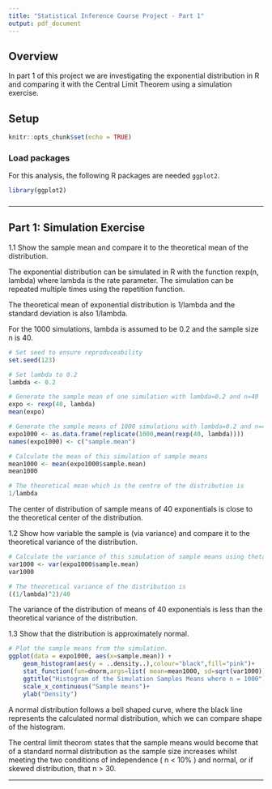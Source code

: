 ```yaml
---
title: "Statistical Inference Course Project - Part 1"
output: pdf_document
---
```


## Overview

In part 1 of this project we are investigating the exponential distribution in R and comparing it with the Central Limit Theorem using a simulation exercise.

## Setup

```r
knitr::opts_chunk$set(echo = TRUE)
```

### Load packages

For this analysis, the following R packages are needed `ggplot2`.

```r
library(ggplot2)
```

### 


* * *

## Part 1: Simulation Exercise

1.1 Show the sample mean and compare it to the theoretical mean of the distribution.

The exponential distribution can be simulated in R with the function rexp(n, lambda) where lambda is the rate parameter. The simulation can be repeated multiple times using the repetition function.

The theoretical mean of exponential distribution is 1/lambda and the standard deviation is also 1/lambda. 

For the 1000 simulations, lambda is assumed to be 0.2 and the sample size n is 40.

```r
# Set seed to ensure reproduceability
set.seed(123)

# Set lambda to 0.2
lambda <- 0.2

# Generate the sample mean of one simulation with lambda=0.2 and n=40
expo <- rexp(40, lambda)
mean(expo)

# Generate the sample means of 1000 simulations with lambda=0.2 and n=40
expo1000 <- as.data.frame(replicate(1000,mean(rexp(40, lambda))))
names(expo1000) <- c("sample.mean")

# Calculate the mean of this simulation of sample means
mean1000 <- mean(expo1000$sample.mean)
mean1000

# The theoretical mean which is the centre of the distribution is 
1/lambda
```
The center of distribution of sample means of 40 exponentials is close to the theoretical center of the distribution.


1.2 Show how variable the sample is (via variance) and compare it to the theoretical variance of the distribution.
```r

# Calculate the variance of this simulation of sample means using theta^2/n
var1000 <- var(expo1000$sample.mean)
var1000

# The theoretical variance of the distribution is 
((1/lambda)^2)/40
```
The variance of the distribution of means of 40 exponentials is less than the theoretical variance of the distribution.

1.3  Show that the distribution is approximately normal.
```r
# Plot the sample means from the simulation.
ggplot(data = expo1000, aes(x=sample.mean)) +
    geom_histogram(aes(y = ..density..),colour="black",fill="pink")+
    stat_function(fun=dnorm,args=list( mean=mean1000, sd=sqrt(var1000)),geom="line",color = "black", size = 1.0)+
    ggtitle("Histogram of the Simulation Samples Means where n = 1000") +
    scale_x_continuous("Sample means")+
    ylab("Density")
```

A normal distribution follows a bell shaped curve, where the black line represents the calculated normal distribution, which we can compare shape of the histogram. 

The central limit theorom states that the sample means would become that of a standard normal distribution as the sample size increases whilst meeting the two conditions of independence ( n < 10% ) and normal, or if skewed distribution, that n > 30.

* * *

